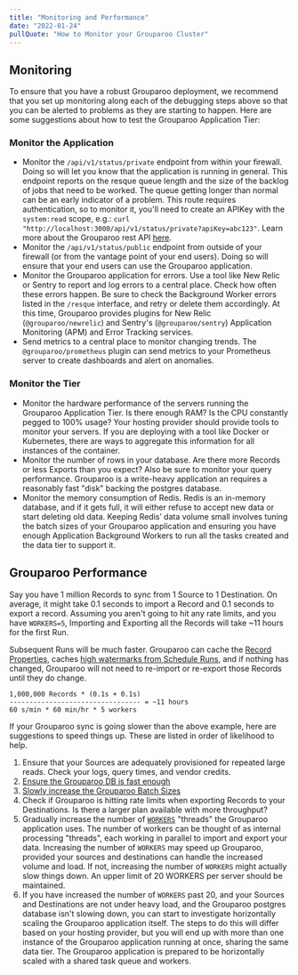 ```yaml
---
title: "Monitoring and Performance"
date: "2022-01-24"
pullQuote: "How to Monitor your Grouparoo Cluster"
---
```


## Monitoring

To ensure that you have a robust Grouparoo deployment, we recommend that you set up monitoring along each of the debugging steps above so that you can be alerted to problems as they are starting to happen. Here are some suggestions about how to test the Grouparoo Application Tier:

### Monitor the Application

- Monitor the `/api/v1/status/private` endpoint from within your firewall. Doing so will let you know that the application is running in general. This endpoint reports on the resque queue length and the size of the backlog of jobs that need to be worked. The queue getting longer than normal can be an early indicator of a problem. This route requires authentication, so to monitor it, you'll need to create an APIKey with the `system:read` scope, e.g.: `curl "http://localhost:3000/api/v1/status/private?apiKey=abc123"`. Learn more about the Grouparoo rest API [here](/docs/support/rest-api).
- Monitor the `/api/v1/status/public` endpoint from outside of your firewall (or from the vantage point of your end users). Doing so will ensure that your end users can use the Grouparoo application.
- Monitor the Grouparoo application for errors. Use a tool like New Relic or Sentry to report and log errors to a central place. Check how often these errors happen. Be sure to check the Background Worker errors listed in the `/resque` interface, and retry or delete them accordingly. At this time, Grouparoo provides plugins for New Relic (`@grouparoo/newrelic`) and Sentry's (`@grouparoo/sentry`) Application Monitoring (APM) and Error Tracking services.
- Send metrics to a central place to monitor changing trends. The `@grouparoo/prometheus` plugin can send metrics to your Prometheus server to create dashboards and alert on anomalies.

### Monitor the Tier

- Monitor the hardware performance of the servers running the Grouparoo Application Tier. Is there enough RAM? Is the CPU constantly pegged to 100% usage? Your hosting provider should provide tools to monitor your servers. If you are deploying with a tool like Docker or Kubernetes, there are ways to aggregate this information for all instances of the container.
- Monitor the number of rows in your database. Are there more Records or less Exports than you expect? Also be sure to monitor your query performance. Grouparoo is a write-heavy application an requires a reasonably fast "disk" backing the postgres database.
- Monitor the memory consumption of Redis. Redis is an in-memory database, and if it gets full, it will either refuse to accept new data or start deleting old data. Keeping Redis’ data volume small involves tuning the batch sizes of your Grouparoo application and ensuring you have enough Application Background Workers to run all the tasks created and the data tier to support it.

## Grouparoo Performance

Say you have 1 million Records to sync from 1 Source to 1 Destination. On average, it might take 0.1 seconds to import a Record and 0.1 seconds to export a record. Assuming you aren't going to hit any rate limits, and you have `WORKERS=5`, Importing and Exporting all the Records will take ~11 hours for the first Run.

Subsequent Runs will be much faster. Grouparoo can cache the [Record Properties](/docs/getting-started/product-concepts#record-property), caches [high watermarks from Schedule Runs](/docs/getting-started/product-concepts#high-watermark), and if nothing has changed, Grouparoo will not need to re-import or re-export those Records until they do change.

```
1,000,000 Records * (0.1s + 0.1s)
--------------------------------- = ~11 hours
60 s/min * 60 min/hr * 5 workers
```

If your Grouparoo sync is going slower than the above example, here are suggestions to speed things up. These are listed in order of likelihood to help.

1. Ensure that your Sources are adequately provisioned for repeated large reads. Check your logs, query times, and vendor credits.
2. [Ensure the Grouparoo DB is fast enough](/docs/deployment/network#postgres)
3. [Slowly increase the Grouparoo Batch Sizes](/docs/deployment/environment#batch-size-environment-variables)
4. Check if Grouparoo is hitting rate limits when exporting Records to your Destinations. Is there a larger plan available with more throughput?
5. Gradually increase the number of [`WORKERS`](/docs/deployment/environment#required-environment-variables) "threads" the Grouparoo application uses. The number of workers can be thought of as internal processing "threads", each working in parallel to import and export your data. Increasing the number of `WORKERS` may speed up Grouparoo, provided your sources and destinations can handle the increased volume and load. If not, increasing the number of `WORKERS` might actually slow things down. An upper limit of 20 WORKERS per server should be maintained.
6. If you have increased the number of `WORKERS` past 20, and your Sources and Destinations are not under heavy load, and the Grouparoo postgres database isn't slowing down, you can start to investigate horizontally scaling the Grouparoo application itself. The steps to do this will differ based on your hosting provider, but you will end up with more than one instance of the Grouparoo application running at once, sharing the same data tier. The Grouparoo application is prepared to be horizontally scaled with a shared task queue and workers.
